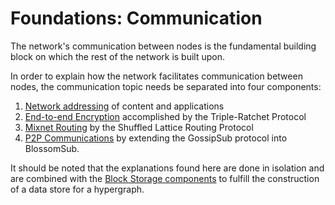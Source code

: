 
# Foundations: Communication

The network's communication between nodes is the fundamental building block on which the rest of the network is built upon.

In order to explain how the network facilitates communication between nodes, the communication topic needs be separated into four components: 
 1. [Network addressing](./addressing) of content and applications
 2. [End-to-end Encryption](./e2ee) accomplished by the Triple-Ratchet Protocol
 3. [Mixnet Routing](./mixnet-routing) by the Shuffled Lattice Routing Protocol
 4. [P2P Communications](./p2p-communication) by extending the GossipSub protocol into BlossomSub.

It should be noted that the explanations found here are done in isolation and are combined with the [Block Storage components](/docs/discover/block-storage/) to fulfill the construction of a data store for a hypergraph.

<Figure src="/img/docs/discover/communication/BlossomSub.png" alt="A diagram depicting the high level network structure" />

<DocCardList />
